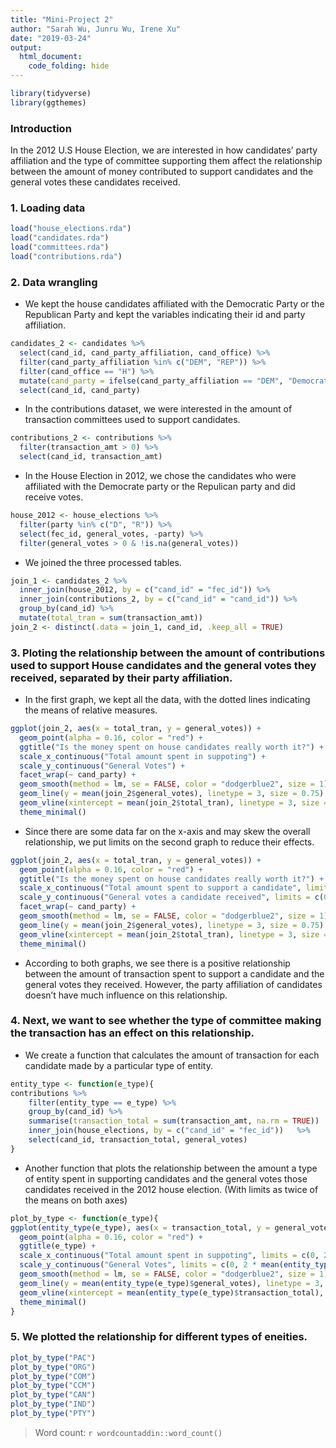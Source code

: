 ```yaml
---
title: "Mini-Project 2"
author: "Sarah Wu, Junru Wu, Irene Xu"
date: "2019-03-24"
output: 
  html_document:
    code_folding: hide
---
```

```r
library(tidyverse)
library(ggthemes)
```
### Introduction 
In the 2012 U.S House Election, we are interested in how candidates' party affiliation and the type of committee supporting them affect the relationship between the amount of money contributed to support candidates and the general votes these candidates received.

### 1. Loading data
```r
load("house_elections.rda")
load("candidates.rda")
load("committees.rda")
load("contributions.rda")
```
### 2. Data wrangling
+ We kept the house candidates affiliated with the Democratic Party or the Republican Party and kept the variables indicating their id and party affiliation.
```r
candidates_2 <- candidates %>%
  select(cand_id, cand_party_affiliation, cand_office) %>%
  filter(cand_party_affiliation %in% c("DEM", "REP")) %>%
  filter(cand_office == "H") %>%
  mutate(cand_party = ifelse(cand_party_affiliation == "DEM", "Democratic Party", "Republican Party")) %>%
  select(cand_id, cand_party) 
```
+ In the contributions dataset, we were interested in the amount of transaction committees used to support candidates.
```r
contributions_2 <- contributions %>%
  filter(transaction_amt > 0) %>%
  select(cand_id, transaction_amt)
```
+ In the House Election in 2012, we chose the candidates who were affiliated with the Democrate party or the Repulican party and did receive votes.
```r
house_2012 <- house_elections %>%
  filter(party %in% c("D", "R")) %>%
  select(fec_id, general_votes, -party) %>% 
  filter(general_votes > 0 & !is.na(general_votes))
```
+ We joined the three processed tables. 
```r
join_1 <- candidates_2 %>%
  inner_join(house_2012, by = c("cand_id" = "fec_id")) %>%
  inner_join(contributions_2, by = c("cand_id" = "cand_id")) %>%
  group_by(cand_id) %>%
  mutate(total_tran = sum(transaction_amt))
join_2 <- distinct(.data = join_1, cand_id, .keep_all = TRUE)
```
### 3. Ploting the relationship between the amount of contributions used to support House candidates and the general votes they received, separated by their party affiliation. 
+ In the first graph, we kept all the data, with the dotted lines indicating the means of relative measures.
```r
ggplot(join_2, aes(x = total_tran, y = general_votes)) +
  geom_point(alpha = 0.16, color = "red") +
  ggtitle("Is the money spent on house candidates really worth it?") +
  scale_x_continuous("Total amount spent in suppoting") +
  scale_y_continuous("General Votes") +
  facet_wrap(~ cand_party) +
  geom_smooth(method = lm, se = FALSE, color = "dodgerblue2", size = 1) +
  geom_line(y = mean(join_2$general_votes), linetype = 3, size = 0.75) +
  geom_vline(xintercept = mean(join_2$total_tran), linetype = 3, size = 0.75) +
  theme_minimal()
```

+ Since there are some data far on the x-axis and may skew the overall relationship, we put limits on the second graph to reduce their effects.
```r
ggplot(join_2, aes(x = total_tran, y = general_votes)) +
  geom_point(alpha = 0.16, color = "red") +
  ggtitle("Is the money spent on house candidates really worth it?") +
  scale_x_continuous("Total amount spent to support a candidate", limits = c(0, 2000000), labels = c("0", "0.5M", "1M", "1.5M", "2M")) +
  scale_y_continuous("General votes a candidate received", limits = c(0, 300000), labels = c("0", "100k", "200k", "300k")) +
  facet_wrap(~ cand_party) +
  geom_smooth(method = lm, se = FALSE, color = "dodgerblue2", size = 1) +
  geom_line(y = mean(join_2$general_votes), linetype = 3, size = 0.75) +
  geom_vline(xintercept = mean(join_2$total_tran), linetype = 3, size = 0.75) +
  theme_minimal()
```

+ According to both graphs, we see there is a positive relationship between the amount of transaction spent to support a candidate and the general votes they received. However, the party affiliation of candidates doesn't have much influence on this relationship.

### 4. Next, we want to see whether the type of committee making the transaction has an effect on this relationship. 
+ We create a function that calculates the amount of transaction for each candidate made by a particular type of entity.
```r
entity_type <- function(e_type){
contributions %>%
    filter(entity_type == e_type) %>%
    group_by(cand_id) %>%
    summarise(transaction_total = sum(transaction_amt, na.rm = TRUE))   %>%
    inner_join(house_elections, by = c("cand_id" = "fec_id"))   %>%
    select(cand_id, transaction_total, general_votes)
}
```
+ Another function that plots the relationship between the amount a type of entity spent in supporting candidates and the general votes those candidates received in the 2012 house election. (With limits as twice of the means on both axes)
```r
plot_by_type <- function(e_type){
ggplot(entity_type(e_type), aes(x = transaction_total, y = general_votes)) +
  geom_point(alpha = 0.16, color = "red") +
  ggtitle(e_type) +
  scale_x_continuous("Total amount spent in suppoting", limits = c(0, 2 * mean(entity_type(e_type)$transaction_total))) +
  scale_y_continuous("General Votes", limits = c(0, 2 * mean(entity_type(e_type)$general_votes))) +
  geom_smooth(method = lm, se = FALSE, color = "dodgerblue2", size = 1) +
  geom_line(y = mean(entity_type(e_type)$general_votes), linetype = 3, size = 0.75) +
  geom_vline(xintercept = mean(entity_type(e_type)$transaction_total), linetype = 3, size = 0.75) +
  theme_minimal()
}
```
### 5. We plotted the relationship for different types of eneities. 
```r
plot_by_type("PAC")
plot_by_type("ORG")
plot_by_type("COM")
plot_by_type("CCM")
plot_by_type("CAN")
plot_by_type("IND")
plot_by_type("PTY")
```

> Word count: `r wordcountaddin::word_count()`
